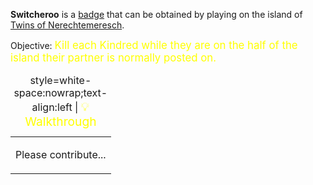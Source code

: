 '''Switcheroo''' is a [[Badges|badge]] that can be obtained by playing on the island of [[Twins of Nerechtemeresch]].

Objective: <big style="color:yellow">Kill each Kindred while they are on the half of the island their partner is normally posted on.</big>

{| class="mw-collapsible mw-collapsed"
|+ style=white-space:nowrap;text-align:left | <big style="color:yellow">💡 Walkthrough</big>
|-
| Please contribute...
|}